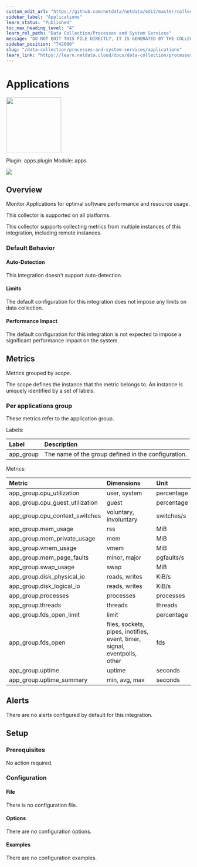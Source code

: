 ```yaml
---
custom_edit_url: "https://github.com/netdata/netdata/edit/master/collectors/apps.plugin/metadata.yaml"
sidebar_label: "Applications"
learn_status: "Published"
toc_max_heading_level: "4"
learn_rel_path: "Data Collection/Processes and System Services"
message: "DO NOT EDIT THIS FILE DIRECTLY, IT IS GENERATED BY THE COLLECTOR'S metadata.yaml FILE"
sidebar_position: "742000"
slug: "/data-collection/processes-and-system-services/applications"
learn_link: "https://learn.netdata.cloud/docs/data-collection/processes-and-system-services/applications"
---
```



# Applications


<img src="https://netdata.cloud/img/applications.svg" width="150"/>


Plugin: apps.plugin
Module: apps

<img src="https://img.shields.io/badge/maintained%20by-Netdata-%2300ab44" />

## Overview

Monitor Applications for optimal software performance and resource usage.



This collector is supported on all platforms.

This collector supports collecting metrics from multiple instances of this integration, including remote instances.


### Default Behavior

#### Auto-Detection

This integration doesn't support auto-detection.

#### Limits

The default configuration for this integration does not impose any limits on data collection.

#### Performance Impact

The default configuration for this integration is not expected to impose a significant performance impact on the system.


## Metrics

Metrics grouped by *scope*.

The scope defines the instance that the metric belongs to. An instance is uniquely identified by a set of labels.



### Per applications group

These metrics refer to the application group.

Labels:

| Label      | Description     |
|:-----------|:----------------|
| app_group | The name of the group defined in the configuration. |

Metrics:

| Metric | Dimensions | Unit |
|:------|:----------|:----|
| app_group.cpu_utilization | user, system | percentage |
| app_group.cpu_guest_utilization | guest | percentage |
| app_group.cpu_context_switches | voluntary, involuntary | switches/s |
| app_group.mem_usage | rss | MiB |
| app_group.mem_private_usage | mem | MiB |
| app_group.vmem_usage | vmem | MiB |
| app_group.mem_page_faults | minor, major | pgfaults/s |
| app_group.swap_usage | swap | MiB |
| app_group.disk_physical_io | reads, writes | KiB/s |
| app_group.disk_logical_io | reads, writes | KiB/s |
| app_group.processes | processes | processes |
| app_group.threads | threads | threads |
| app_group.fds_open_limit | limit | percentage |
| app_group.fds_open | files, sockets, pipes, inotifies, event, timer, signal, eventpolls, other | fds |
| app_group.uptime | uptime | seconds |
| app_group.uptime_summary | min, avg, max | seconds |



## Alerts

There are no alerts configured by default for this integration.


## Setup

### Prerequisites

No action required.

### Configuration

#### File

There is no configuration file.
#### Options



There are no configuration options.

#### Examples
There are no configuration examples.



